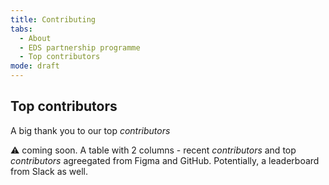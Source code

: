 ```yaml
---
title: Contributing
tabs: 
  - About
  - EDS partnership programme
  - Top contributors
mode: draft
---
```



## Top contributors

A big thank you to our top _contributors_

:warning: coming soon. A table with 2 columns - recent _contributors_ and top _contributors_ agreegated from Figma and GitHub. Potentially, a leaderboard from Slack as well. 
